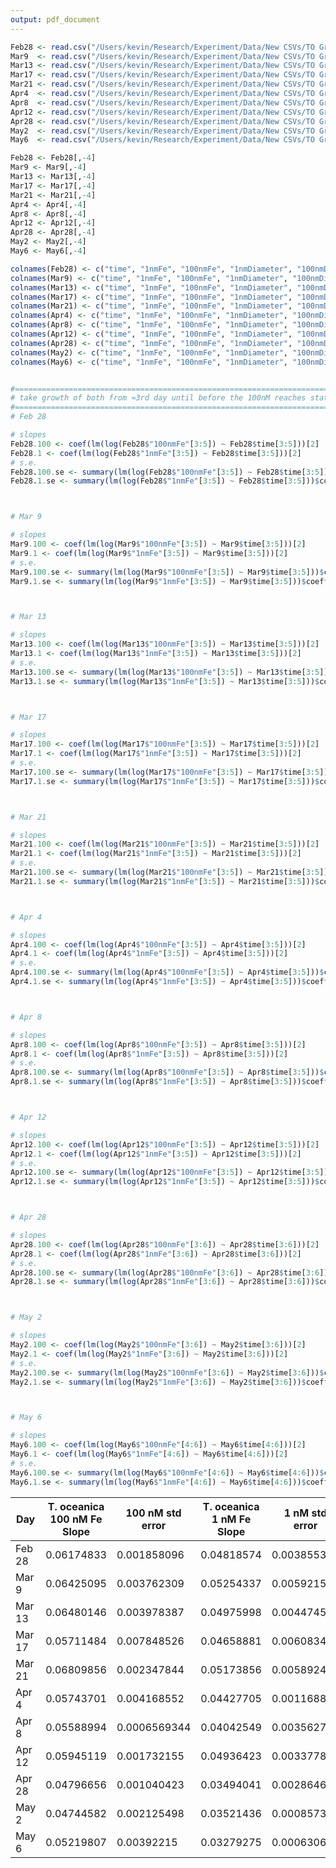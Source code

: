```yaml
---
output: pdf_document
---
```


```r
Feb28 <- read.csv("/Users/kevin/Research/Experiment/Data/New CSVs/TO Growth/TO 2-28.csv", row.names=1)
Mar9  <- read.csv("/Users/kevin/Research/Experiment/Data/New CSVs/TO Growth/TO 3-9.csv", row.names=1)
Mar13 <- read.csv("/Users/kevin/Research/Experiment/Data/New CSVs/TO Growth/TO 3-13.csv", row.names=1)
Mar17 <- read.csv("/Users/kevin/Research/Experiment/Data/New CSVs/TO Growth/TO 3-17.csv", row.names=1)
Mar21 <- read.csv("/Users/kevin/Research/Experiment/Data/New CSVs/TO Growth/TO 3-21.csv", row.names=1)
Apr4  <- read.csv("/Users/kevin/Research/Experiment/Data/New CSVs/TO Growth/TO 4-4.csv", row.names=1)
Apr8  <- read.csv("/Users/kevin/Research/Experiment/Data/New CSVs/TO Growth/TO 4-8.csv", row.names=1)
Apr12 <- read.csv("/Users/kevin/Research/Experiment/Data/New CSVs/TO Growth/TO 4-12.csv", row.names=1)
Apr28 <- read.csv("/Users/kevin/Research/Experiment/Data/New CSVs/TO Growth/TO 4-28.csv", row.names=1)
May2  <- read.csv("/Users/kevin/Research/Experiment/Data/New CSVs/TO Growth/TO 5-2.csv", row.names=1)
May6  <- read.csv("/Users/kevin/Research/Experiment/Data/New CSVs/TO Growth/TO Fe Growth.csv", row.names=1)

Feb28 <- Feb28[,-4]
Mar9 <- Mar9[,-4]
Mar13 <- Mar13[,-4]
Mar17 <- Mar17[,-4]
Mar21 <- Mar21[,-4]
Apr4 <- Apr4[,-4]
Apr8 <- Apr8[,-4]
Apr12 <- Apr12[,-4]
Apr28 <- Apr28[,-4]
May2 <- May2[,-4]
May6 <- May6[,-4]

colnames(Feb28) <- c("time", "1nmFe", "100nmFe", "1nmDiameter", "100nmDiameter")
colnames(Mar9) <- c("time", "1nmFe", "100nmFe", "1nmDiameter", "100nmDiameter")
colnames(Mar13) <- c("time", "1nmFe", "100nmFe", "1nmDiameter", "100nmDiameter")
colnames(Mar17) <- c("time", "1nmFe", "100nmFe", "1nmDiameter", "100nmDiameter")
colnames(Mar21) <- c("time", "1nmFe", "100nmFe", "1nmDiameter", "100nmDiameter")
colnames(Apr4) <- c("time", "1nmFe", "100nmFe", "1nmDiameter", "100nmDiameter")
colnames(Apr8) <- c("time", "1nmFe", "100nmFe", "1nmDiameter", "100nmDiameter")
colnames(Apr12) <- c("time", "1nmFe", "100nmFe", "1nmDiameter", "100nmDiameter")
colnames(Apr28) <- c("time", "1nmFe", "100nmFe", "1nmDiameter", "100nmDiameter")
colnames(May2) <- c("time", "1nmFe", "100nmFe", "1nmDiameter", "100nmDiameter")
colnames(May6) <- c("time", "1nmFe", "100nmFe", "1nmDiameter", "100nmDiameter")


#==================================================================================
# take growth of both from ≈3rd day until before the 100nM reaches stationary phase
#==================================================================================
# Feb 28

# slopes
Feb28.100 <- coef(lm(log(Feb28$"100nmFe"[3:5]) ~ Feb28$time[3:5]))[2]
Feb28.1 <- coef(lm(log(Feb28$"1nmFe"[3:5]) ~ Feb28$time[3:5]))[2]
# s.e.
Feb28.100.se <- summary(lm(log(Feb28$"100nmFe"[3:5]) ~ Feb28$time[3:5]))$coefficients[, 2][2]
Feb28.1.se <- summary(lm(log(Feb28$"1nmFe"[3:5]) ~ Feb28$time[3:5]))$coefficients[, 2][2]



# Mar 9

# slopes
Mar9.100 <- coef(lm(log(Mar9$"100nmFe"[3:5]) ~ Mar9$time[3:5]))[2]
Mar9.1 <- coef(lm(log(Mar9$"1nmFe"[3:5]) ~ Mar9$time[3:5]))[2]
# s.e.
Mar9.100.se <- summary(lm(log(Mar9$"100nmFe"[3:5]) ~ Mar9$time[3:5]))$coefficients[, 2][2]
Mar9.1.se <- summary(lm(log(Mar9$"1nmFe"[3:5]) ~ Mar9$time[3:5]))$coefficients[, 2][2]



# Mar 13

# slopes
Mar13.100 <- coef(lm(log(Mar13$"100nmFe"[3:5]) ~ Mar13$time[3:5]))[2]
Mar13.1 <- coef(lm(log(Mar13$"1nmFe"[3:5]) ~ Mar13$time[3:5]))[2]
# s.e.
Mar13.100.se <- summary(lm(log(Mar13$"100nmFe"[3:5]) ~ Mar13$time[3:5]))$coefficients[, 2][2]
Mar13.1.se <- summary(lm(log(Mar13$"1nmFe"[3:5]) ~ Mar13$time[3:5]))$coefficients[, 2][2]



# Mar 17

# slopes
Mar17.100 <- coef(lm(log(Mar17$"100nmFe"[3:5]) ~ Mar17$time[3:5]))[2]
Mar17.1 <- coef(lm(log(Mar17$"1nmFe"[3:5]) ~ Mar17$time[3:5]))[2]
# s.e.
Mar17.100.se <- summary(lm(log(Mar17$"100nmFe"[3:5]) ~ Mar17$time[3:5]))$coefficients[, 2][2]
Mar17.1.se <- summary(lm(log(Mar17$"1nmFe"[3:5]) ~ Mar17$time[3:5]))$coefficients[, 2][2]



# Mar 21

# slopes
Mar21.100 <- coef(lm(log(Mar21$"100nmFe"[3:5]) ~ Mar21$time[3:5]))[2]
Mar21.1 <- coef(lm(log(Mar21$"1nmFe"[3:5]) ~ Mar21$time[3:5]))[2]
# s.e.
Mar21.100.se <- summary(lm(log(Mar21$"100nmFe"[3:5]) ~ Mar21$time[3:5]))$coefficients[, 2][2]
Mar21.1.se <- summary(lm(log(Mar21$"1nmFe"[3:5]) ~ Mar21$time[3:5]))$coefficients[, 2][2]



# Apr 4

# slopes
Apr4.100 <- coef(lm(log(Apr4$"100nmFe"[3:5]) ~ Apr4$time[3:5]))[2]
Apr4.1 <- coef(lm(log(Apr4$"1nmFe"[3:5]) ~ Apr4$time[3:5]))[2]
# s.e.
Apr4.100.se <- summary(lm(log(Apr4$"100nmFe"[3:5]) ~ Apr4$time[3:5]))$coefficients[, 2][2]
Apr4.1.se <- summary(lm(log(Apr4$"1nmFe"[3:5]) ~ Apr4$time[3:5]))$coefficients[, 2][2]



# Apr 8 

# slopes
Apr8.100 <- coef(lm(log(Apr8$"100nmFe"[3:5]) ~ Apr8$time[3:5]))[2]
Apr8.1 <- coef(lm(log(Apr8$"1nmFe"[3:5]) ~ Apr8$time[3:5]))[2]
# s.e.
Apr8.100.se <- summary(lm(log(Apr8$"100nmFe"[3:5]) ~ Apr8$time[3:5]))$coefficients[, 2][2]
Apr8.1.se <- summary(lm(log(Apr8$"1nmFe"[3:5]) ~ Apr8$time[3:5]))$coefficients[, 2][2]



# Apr 12 

# slopes
Apr12.100 <- coef(lm(log(Apr12$"100nmFe"[3:5]) ~ Apr12$time[3:5]))[2]
Apr12.1 <- coef(lm(log(Apr12$"1nmFe"[3:5]) ~ Apr12$time[3:5]))[2]
# s.e.
Apr12.100.se <- summary(lm(log(Apr12$"100nmFe"[3:5]) ~ Apr12$time[3:5]))$coefficients[, 2][2]
Apr12.1.se <- summary(lm(log(Apr12$"1nmFe"[3:5]) ~ Apr12$time[3:5]))$coefficients[, 2][2]



# Apr 28 

# slopes
Apr28.100 <- coef(lm(log(Apr28$"100nmFe"[3:6]) ~ Apr28$time[3:6]))[2]
Apr28.1 <- coef(lm(log(Apr28$"1nmFe"[3:6]) ~ Apr28$time[3:6]))[2]
# s.e.
Apr28.100.se <- summary(lm(log(Apr28$"100nmFe"[3:6]) ~ Apr28$time[3:6]))$coefficients[, 2][2]
Apr28.1.se <- summary(lm(log(Apr28$"1nmFe"[3:6]) ~ Apr28$time[3:6]))$coefficients[, 2][2]



# May 2

# slopes
May2.100 <- coef(lm(log(May2$"100nmFe"[3:6]) ~ May2$time[3:6]))[2]
May2.1 <- coef(lm(log(May2$"1nmFe"[3:6]) ~ May2$time[3:6]))[2]
# s.e.
May2.100.se <- summary(lm(log(May2$"100nmFe"[3:6]) ~ May2$time[3:6]))$coefficients[, 2][2]
May2.1.se <- summary(lm(log(May2$"1nmFe"[3:6]) ~ May2$time[3:6]))$coefficients[, 2][2]



# May 6

# slopes
May6.100 <- coef(lm(log(May6$"100nmFe"[4:6]) ~ May6$time[4:6]))[2]
May6.1 <- coef(lm(log(May6$"1nmFe"[4:6]) ~ May6$time[4:6]))[2]
# s.e.
May6.100.se <- summary(lm(log(May6$"100nmFe"[4:6]) ~ May6$time[4:6]))$coefficients[, 2][2]
May6.1.se <- summary(lm(log(May6$"1nmFe"[4:6]) ~ May6$time[4:6]))$coefficients[, 2][2]
```

Day    | T. oceanica 100 nM Fe Slope  | 100 nM std error   |  T. oceanica 1 nM Fe Slope  | 1 nM std error
------ | ---------------------------- | ------------------ | --------------------------- | --------------
Feb 28 |          0.06174833          |    0.001858096     |       0.04818574            |  0.003855322
Mar 9  |          0.06425095          |   0.003762309     | 0.05254337            | 0.00592153 
Mar 13 | 0.06480146                 | 0.003978387    | 0.04975998            | 0.004474576 
Mar 17 | 0.05711484                 | 0.007848526   | 0.04658881            | 0.006083455
Mar 21 | 0.06809856                | 0.002347844    | 0.05173856           | 0.005892484 
Apr 4  | 0.05743701                 | 0.004168552    | 0.04427705            | 0.001168833
Apr 8  | 0.05588994                 | 0.0006569344     |   0.04042549            | 0.003562706 
Apr 12 | 0.05945119                | 0.001732155   | 0.04936423            | 0.003377883
Apr 28 | 0.04796656                | 0.001040423   | 0.03494041           | 0.002864629
May 2  | 0.04744582                 | 0.002125498    | 0.03521436            | 0.000857328 
May 6  | 0.05219807                 | 0.00392215    | 0.03279275            | 0.000630695


